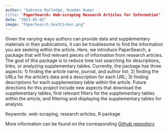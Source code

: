 ```yaml
---
author: "Sabrena Rutledge, Kundan Kumar
title: "PaperSearch: Web-scraping Research Articles for Information"
date: "2023-05-02"
image: "PaperSearch_hexSticker.png"
---
```

 
 
Given the varying ways authors can provide data and supplementary materials in their publications, it can be troublesome to find the information you are seeking within the article. Here, we introduce PaperSearch, a package that will find relevant pieces of information from research articles. 
The goal of this package is to reduce time lost searching for descriptions, links, or analyzing supplementary tables. Currently, the package has three aspects: 1) finding the article name, journal, and author list; 2) finding the URLs for the article’s data and a description for each URL; 3) finding descriptions for each supplementary table within the article. 
Future directions for this project include new aspects that download the supplementary tables; find relevant filters for the supplementary tables within the article; and filtering and displaying the supplementary tables for analysis.

Keywords: web-scraping, research articles, R package


More information can be found on the corresponding [Github repository](https://github.com/Sabrenar/PaperSearch)
